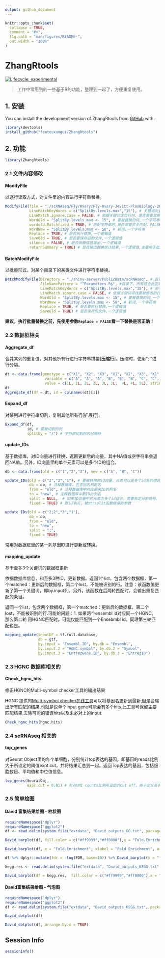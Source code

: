 ```yaml
---
output: github_document
---
```


<!-- README.md is generated from README.Rmd. Please edit that file -->

```r
knitr::opts_chunk$set(
  collapse = TRUE,
  comment = "#>",
  fig.path = "man/figures/README-",
  out.width = "100%"
)
```

# ZhangRtools

<!-- badges: start -->
[![Lifecycle: experimental](https://img.shields.io/badge/lifecycle-experimental-orange.svg)](https://lifecycle.r-lib.org/articles/stages.html#experimental)
<!-- badges: end -->

> 工作中常用到的一些基于R的功能，整理到一起了，方便重复使用。

## 1. 安装

You can install the development version of ZhangRtools from [GitHub](https://github.com/) with:

``` r
library(devtools)
install_github("fentouxungui/ZhangRtools")
```

## 2. 功能

```r
library(ZhangRtools)
```

### 2.1 文件内容修改

#### ModifyFile

以逐行读取方式，对文件里的内容进行字符串替换。

```r
ModifyFile(file = "./scRNAseq/Fly/Ovary/Fly-Ovary-Jevitt-PlosBiology-2020/Parameters.R", #文件路径
           LineMatchKeyWords = c("SplitBy.levels.max","15"), # 关键词向量，用于定位要被修改的行
           LineMatch.ignore.case = FALSE, # 依据关键词定位行时，是否需要忽略关键词的大小写
           WordOld = "SplitBy.levels.max <- 15", # 要被替换的词,一个字符串
           wordold.Matchfixed = TRUE, # 匹配字符串时,是否需要完全匹配，FALSE为使用正则表达式
           WordNew = "SplitBy.levels.max <- 50", # 新词,一个字符串
           Replace = TRUE, # 是否执行替换,一个逻辑值
           SaveOld = TRUE, # 是否要保存旧的文件,一个逻辑值
           silence = FALSE, # 是否屏蔽信息输出,一个逻辑值
           returnSummary = TRUE) # 是否输出替换统计结果,一个逻辑值,主要用于批量替换
```

#### BatchModifyFile

以批量形式，对某个目录下的某类文件进行字符串替换。

```r
BatchModifyFile(Directory = "./shiny-server/PublicData/scRNAseq", # 目录
                FileNamePattern = "^Parameters.R$", #目录下，所有符合此正则表达式的文件
                LineMatchKeyWords = c("SplitBy.levels.max","15"), # 用于寻找要被修改的行,一个关键词向量
                LineMatch.ignore.case = FALSE, # 依据关键词寻找要被修改的行时,是否需要忽略行关键词的大小写,一个逻辑值
                WordOld = "SplitBy.levels.max <- 15", # 要被替换的词,一个字符串
                WordNew = "SplitBy.levels.max <- 50", # 新词,一个字符串
                Replace = TRUE, # 是否要执行替换,一个逻辑值
                SaveOld = TRUE) # 是否保存旧文件,一个逻辑值
```

**建议，执行批量替换之前，先使用参数``Replace = FALSE``看一下替换是否正确！**

### 2.2 数据框相关

#### Aggregate_df

合并某列的重复值，对其他所有行进行字符串拼接[**压缩行**]。压缩时，使用“; ”进行分隔。

```r
dt <- data.frame(genotype = c("X1", "X2", "X3", "X1", "X2", "X3", "X1", "X2", "X3"),
                  variable = c("A", "A", "A", "B", "B", "B", "C", "C", "C"),
                  value = c(1L, 1L, 2L, 2L, 3L, 3L,  4L, 4L, 5L), stringsAsFactors = FALSE)
dt
Aggregate_df(df = dt, id = colnames(dt)[1])
```

#### Expand_df

对某列进行字符串切割，复制其他所有行[扩展行]。

```r
Expand_df(df, 
          id, # 要被切割的列
          splitby = "/") # 字符串切割时的分隔符
```
#### update_IDs

基于数据库，对ID向量进行转换，返回更新后的向量，其中NA值或空字符串会返回NA值。另外，ID向量里的单个元素可以是多个ID的组合。

```r
db <- data.frame(old = c("1","2","3"), new = c("A", "B", "C"))

update_IDs(old = c("2","2","1"), # 要被转换的id向量，元素可以是多个id名的组合，用| ；或其它符号隔开。
           db = db, # 注释数据库，包含旧名和新名
           from = "old", # 注释数据库中对应原来ID的列名
           to = "new", # 注释数据库中新ID的列名
           split = NULL,  # 如果ID向量中的元素为多个id组合，需要指定分割符号，默认为NULL，即为单个ID，无需分割
           fixed = TRUE) # 默认TRUE，被strsplit函数继承的参数

update_IDs(old = c("2;2","3","1"), 
           db = db,
           from = "old",
           to = "new", 
           split = ";", 
           fixed = TRUE)

```

常用对数据框里的某一列基因ID进行更新或转换。

#### mapping_update

基于至多3个关键词的数据框更新

依据数据库信息，和至多3种ID，更新数据。返回1个list，包含两个数据框，第一个matched：更新后的数据框，第二个lost，不能被识别的行。注意：该函数值更新了第一个关键词，即by.input列。另外，该函数在后两轮匹配时，会输出重复匹配的条目。

返回一个list，包含两个数据框，第一个matched：更新后的数据框，第二个lost，不能被识别的行.可能的问题：1. 如果两个ensembl id对应同一个HGNC，那么第二轮
用HGNC匹配时，可能仅能匹配到一个Ensebmbl id。同理第三轮匹配也是。

```r
mapping_update(inputDF = tf.full.database, 
               db = gtf, 
               by.input = "Ensembl.ID", by.db = "Ensembl", 
               by.input.2 = "HGNC.symbol", by.db.2 = "Symbol",
               by.input.3 = "EntrezGene.ID", by.db.3 = "EntrezID")
```



### 2.3 HGNC 数据库相关的

#### Check_hgnc_hits

修正HGNC的Multi-symbol checker工具的输出结果

HGNC 提供的[Multi-symbol checker在线工具](https://www.genenames.org/tools/multi-symbol-checker/)可以将基因名更新到最新,但是会输出所有匹配的结果,也就是说单个input gene可能会有多个hits.此工具可保留主要匹配结果,去除可能的错误hits以及未必对上的input.

```r
Check_hgnc_hits(hgnc.hits)
```

### 2.4 scRNAseq 相关的

#### top_genes

对Seurat Object里的各个单细胞，分别统计top表达的基因，即基因的reads比例大于所设定的阈值expt.cut，并将结果汇总到一起。返回Top表达的基因，包括细胞数目、平均值和中位值信息。
 
```r
top_genes(SeuratObj, 
          expr.cut = 0.01) # 针对UMI counts比例所设定的cut off，用于定义高表达的基因。
```


### 2.5 简单绘图

#### David 富集结果绘图 - **柱状图**

```r
requireNamespace("dplyr")
requireNamespace("ggplot2")
df <- read.delim(system.file("extdata", "David_outputs_GO.txt", package = "ZhangRtools"), stringsAsFactors = FALSE)

David_barplot(df, fill.color = c("#ff9999","#ff0000"),x = "Fold.Enrichment", xlabel = "Fold Enrichment")

David_barplot(df, x = "Fold.Enrichment", xlabel = "Fold Enrichment", arrange.by.x = TRUE)

df %>% dplyr::mutate(fdr = -log(FDR, base=10)) %>% David_barplot(x = "fdr", xlabel = "-log(10)FDR")

kegg.res <- read.delim(system.file("extdata", "David_outputs_KEGG.txt",package = "ZhangRtools"), stringsAsFactors = FALSE)

David_barplot(df = kegg.res,  fill.color = c("#ff9999","#ff0000"),x = "Fold.Enrichment", xlabel = "Fold Enrichment")
```

#### David富集结果绘图 - **气泡图**

```r
requireNamespace("dplyr")
requireNamespace("ggplot2")
df <- read.delim(system.file("extdata", "David_outputs_KEGG.txt", package = "ZhangRtools"), stringsAsFactors = FALSE)

David_dotplot(df)

David_dotplot(df, arrange.by.x = TRUE)
```

## Session Info

```r
sessionInfo()
```





